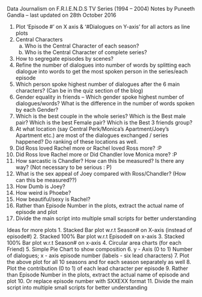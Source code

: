 Data Journalism on F.R.I.E.N.D.S TV Series (1994 – 2004)
Notes by Puneeth Gandla – last updated on 28th October 2016

1. Plot ‘Episode #’ on X axis & ‘#Dialogues on Y-axis’ for all actors as line plots
2. Central Characters 
	a. Who is the Central Character of each season?
	b. Who is the Central Character of complete series?
3. How to segregate episodes by scenes?
4. Refine the number of dialogues into number of words by splitting each dialogue into words to get the most spoken person in the series/each episode
5. Which person spoke highest number of dialogues after the 6 main characters? (Can be in the quiz section of the blog)
6. Gender equality in friends –
	Which gender spoke highest number of dialogues/words? 
	What is the difference in the number of words spoken by each Gender?
7. Which is the best couple in the whole series? Which is the Best male pair? Which is the best Female pair? Which is the Best 3 friends group?
8. At what location (say Central Perk/Monica’s Apartment/Joey’s Apartment etc.) are most of the dialogues exchanged / series happened? Do ranking of these locations as well.
9. Did Ross loved Rachel more or Rachel loved Ross more? :P
10. Did Ross love Rachel more or Did Chandler love Monica more? :P
11. How sarcastic is Chandler? How can this be measured? Is there any way? (Not necessary to be serious : P)
12. What is the sex appeal of Joey compared with Ross/Chandler? (How can this be measured??)
13. How Dumb is Joey?
14. How weird is Phoebe?
15. How beautiful/sexy is Rachel?
16. Rather than Episode Number in the plots, extract the actual name of episode and plot
17. Divide the main script into multiple small scripts for better understanding


Ideas for more plots 
1. Stacked Bar plot w.r.t Season# on X-axis (instead of episode#)
2. Stacked 100% Bar plot w.r.t Episode# on x-axis
3. Stacked 100% Bar plot w.r.t Season# on x-axis
4. Circular area charts (for each Friend)
5. Simple Pie Chart to show composition
6. y - Axis (0 to 1) Number of dialogues; x - axis episode number (labels - six lead characters)
7. Plot the above plot for all 10 seasons and for each season separately as well
8. Plot the contribution (0 to 1) of each lead character per episode
9. Rather than Episode Number in the plots, extract the actual name of episode and plot
10. Or replace episode number with SXXEXX format
11. Divide the main script into multiple small scripts for better understanding
